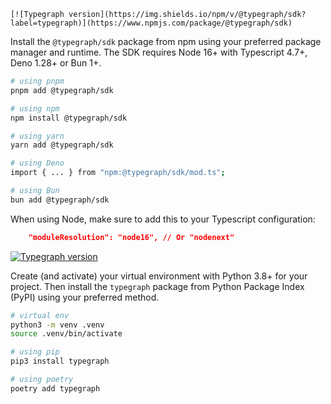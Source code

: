 
<SDKTabs>
  <TabItem value="typescript">

    [![Typegraph version](https://img.shields.io/npm/v/@typegraph/sdk?label=typegraph)](https://www.npmjs.com/package/@typegraph/sdk)

Install the `@typegraph/sdk` package from npm using your preferred package manager and runtime. The SDK requires Node 16+ with Typescript 4.7+, Deno 1.28+ or Bun 1+.

```bash
# using pnpm
pnpm add @typegraph/sdk

# using npm
npm install @typegraph/sdk

# using yarn
yarn add @typegraph/sdk

# using Deno
import { ... } from "npm:@typegraph/sdk/mod.ts";

# using Bun
bun add @typegraph/sdk
```

When using Node, make sure to add this to your Typescript configuration:

```json
    "moduleResolution": "node16", // Or "nodenext"
```

  </TabItem>
  <TabItem value="python">

[![Typegraph version](https://img.shields.io/pypi/v/typegraph?label=typegraph)](https://pypi.org/project/typegraph/)

Create (and activate) your virtual environment with Python 3.8+ for your project. Then install the `typegraph` package from Python Package Index (PyPI) using your preferred method.

```bash
# virtual env
python3 -m venv .venv
source .venv/bin/activate

# using pip
pip3 install typegraph

# using poetry
poetry add typegraph
```

  </TabItem>
</SDKTabs>
